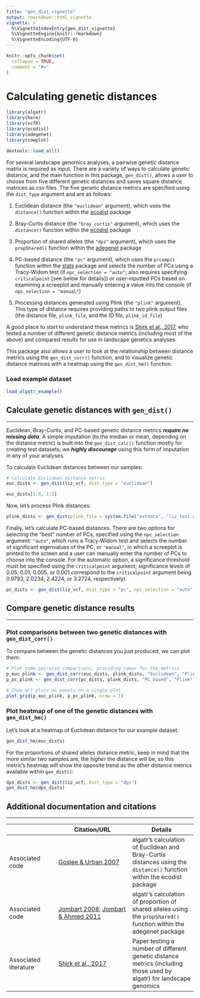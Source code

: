 ```yaml
---
title: "gen_dist_vignette"
output: rmarkdown::html_vignette
vignette: >
  %\VignetteIndexEntry{gen_dist_vignette}
  %\VignetteEngine{knitr::rmarkdown}
  %\VignetteEncoding{UTF-8}
---
```


```r
knitr::opts_chunk$set(
  collapse = TRUE,
  comment = "#>"
)
```

# Calculating genetic distances

```r
library(algatr)
library(here)
library(vcfR)
library(ecodist)
library(adegenet)
library(cowplot)

devtools::load_all()
```

For several landscape genomics analyses, a pairwise genetic distance matrix is required as input. There are a variety of ways to calculate genetic distance, and the main function in this package, `gen_dist()`, allows a user to choose from five different genetic distances and saves square distance matrices as csv files. The five genetic distance metrics are specified using the `dist_type` argument and are as follows:

1.  Euclidean distance (the `"euclidean"` argument), which uses the `distance()` function within the [ecodist](https://cran.r-project.org/web/packages/ecodist/index.html) package

2.  Bray-Curtis distance (the `"bray_curtis"` argument), which uses the `distance()` function within the [ecodist](https://cran.r-project.org/web/packages/ecodist/index.html) package

3.  Proportion of shared alleles (the `"dps"` argument), which uses the `propShared()` function within the [adegenet](https://cran.r-project.org/web/packages/adegenet/index.html) package

4.  PC-based distance (the `"pc"` argument), which uses the `prcomp()` function within the [stats](https://stat.ethz.ch/R-manual/R-devel/library/stats/html/00Index.html) package and selects the number of PCs using a Tracy-Widom test (if `npc_selection = "auto"`; also requires specifying `criticalpoint` [see below for details]) or user-inputted PCs based on examining a screeplot and manually entering a value into the console (if `npc_selection = "manual"`)

5.  Processing distances generated using Plink (the `"plink"` argument). This type of distance requires providing paths to two plink output files (the distance file, `plink_file`, and the ID file, `plink_id_file`)

A good place to start to understand these metrics is [Shirk et al., 2017](https://onlinelibrary.wiley.com/doi/abs/10.1111/1755-0998.12684), who tested a number of different genetic distance metrics (including most of the above) and compared results for use in landscape genetics analyses.

This package also allows a user to look at the relationship between distance metrics using the `gen_dist_corr()` function, and to visualize genetic distance matrices with a heatmap using the `gen_dist_hm()` function.

### Load example dataset

```r
load_algatr_example()
```

## Calculate genetic distances with `gen_dist()`

------------------------------------------------------------------------

Euclidean, Bray-Curtis, and PC-based genetic distance metrics ***require no missing data***. A simple imputation (to the median or mean, depending on the distance metric) is built into the `gen_dist_calc()` function mostly for creating test datasets; we ***highly discourage*** using this form of imputation in any of your analyses.

To calculate Euclidean distances between our samples:

```r
# Calculate Euclidean distance matrix
euc_dists <- gen_dist(liz_vcf, dist_type = "euclidean")

euc_dists[1:5, 1:5]
```

Now, let's process Plink distances:

```r
plink_dists <- gen_dist(plink_file = system.file("extdata", "liz_test.dist", package = "algatr"), plink_id_file = system.file("extdata", "liz_test.dist.id", package = "algatr"), dist_type = "plink")
```

Finally, let's calculate PC-based distances. There are two options for selecting the "best" number of PCs, specified using the `npc_selection` argument: `"auto"`, which runs a Tracy-Widom test and selects the number of significant eigenvalues of the PC, or `"manual"`, in which a screeplot is printed to the screen and a user can manually enter the number of PCs to choose into the console. For the automatic option, a significance threshold must be specified using the `criticalpoint` argument; significance levels of 0.05, 0.01, 0.005, or 0.001 correspond to the `criticalpoint` argument being 0.9793, 2.0234, 2.4224, or 3.2724, respectively).

```r
pc_dists <- gen_dist(liz_vcf, dist_type = "pc", npc_selection = "auto", criticalpoint = 2.0234)
```

## Compare genetic distance results

------------------------------------------------------------------------

### Plot comparisons between two genetic distances with `gen_dist_corr()`

To compare between the genetic distances you just produced, we can plot them:

```r
# Plot some pairwise comparisons, providing names for the metrics
p_euc_plink <- gen_dist_corr(euc_dists, plink_dists, "Euclidean", "Plink")
p_pc_plink <- gen_dist_corr(pc_dists, plink_dists, "PC_based", "Plink")

# Show all plots as panels on a single plot
plot_grid(p_euc_plink, p_pc_plink, nrow = 1)
```

### Plot heatmap of one of the genetic distances with `gen_dist_hm()`

Let's look at a heatmap of Euclidean distance for our example dataset.

```r
gen_dist_hm(euc_dists)
```

For the proportions of shared alleles distance metric, keep in mind that the more similar two samples are, the *higher* the distance will be, so this metric's heatmap will show the opposite trend as the other distance metrics available within `gen_dist()`:

```r
dps_dists <- gen_dist(liz_vcf, dist_type = "dps")
gen_dist_hm(dps_dists)
```

## Additional documentation and citations

------------------------------------------------------------------------

|                       | Citation/URL                                                                                                                                                                 | Details                                                                                                                |
|-------------------|-----------------------------|-------------------------|
| Associated code       | [Goslee & Urban 2007](https://cran.r-project.org/web/packages/ecodist/index.html)                                                                                            | algatr's calculation of Euclidean and Bray-Curtis distances using the `distance()` function within the ecodist package |
| Associated code       | [Jombart 2008](https://academic.oup.com/bioinformatics/article/24/11/1403/191127); [Jombart & Ahmed 2011](https://academic.oup.com/bioinformatics/article/27/21/3070/218892) | algatr's calculation of proportion of shared alleles using the `propShared()` function within the adegenet package     |
| Associated literature | [Shirk et al., 2017](https://onlinelibrary.wiley.com/doi/abs/10.1111/1755-0998.12684)                                                                                        | Paper testing a number of different genetic distance metrics (including those used by algatr) for landscape genomics   |
